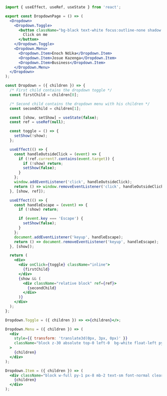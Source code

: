 ```jsx
import { useEffect, useRef, useState } from 'react';

export const DropdownPage = () => (
  <Dropdown>
    <Dropdown.Toggle>
      <button className="bg-black text-white focus:outline-none shadow rounded px-6 py-2 font-medium">
        Click on me
      </button>
    </Dropdown.Toggle>
    <Dropdown.Menu>
      <Dropdown.Item>Enoch Ndika</Dropdown.Item>
      <Dropdown.Item>Josue Kazenga</Dropdown.Item>
      <Dropdown.Item>Business</Dropdown.Item>
    </Dropdown.Menu>
  </Dropdown>
);

const Dropdown = ({ children }) => {
  /* First child contains the dropdown toggle */
  const firstChild = children[0];

  /* Second child contains the dropdown menu with his children */
  const secondChild = children[1];

  const [show, setShow] = useState(false);
  const ref = useRef(null);

  const toggle = () => {
    setShow(!show);
  };

  useEffect(() => {
    const handleOutsideClick = (event) => {
      if (!ref.current?.contains(event.target)) {
        if (!show) return;
        setShow(false);
      }
    };
    window.addEventListener('click', handleOutsideClick);
    return () => window.removeEventListener('click', handleOutsideClick);
  }, [show, ref]);

  useEffect(() => {
    const handleEscape = (event) => {
      if (!show) return;

      if (event.key === 'Escape') {
        setShow(false);
      }
    };
    document.addEventListener('keyup', handleEscape);
    return () => document.removeEventListener('keyup', handleEscape);
  }, [show]);

  return (
    <div>
      <div onClick={toggle} className="inline">
        {firstChild}
      </div>
      {show && (
        <div className="relative block" ref={ref}>
          {secondChild}
        </div>
      )}
    </div>
  );
};

Dropdown.Toggle = ({ children }) => <>{children}</>;

Dropdown.Menu = ({ children }) => (
  <div
    style={{ transform: 'translate3d(0px, 3px, 0px)' }}
    className="block z-30 absolute top-0 left-0  bg-white float-left py-2 px-0 text-left border border-gray-300 rounded-sm mt-0.5 mb-0 mx-0 bg-clip-padding"
  >
    {children}
  </div>
);

Dropdown.Item = ({ children }) => (
  <div className="block w-full py-1 px-8 mb-2 text-sm font-normal clear-both whitespace-nowrap border-0 hover:bg-gray-200 cursor-pointer">
    {children}
  </div>
);
```
